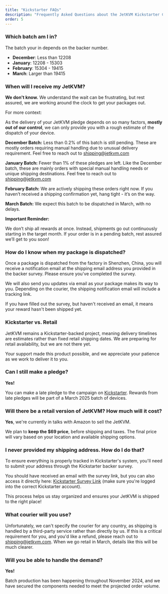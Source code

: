 ```yaml
---
title: "Kickstarter FAQs"
description: "Frequently Asked Questions about the JetKVM Kickstarter Campaign"
order: 5
---
```


### Which batch am I in?

The batch your in depends on the backer number.

- **December**: Less than 12208
- **January**: 12208 - 15303
- **February**: 15304 - 19415
- **March**: Larger than 19415

### When will I receive my JetKVM?

**We don't know.** We understand the wait can be frustrating, but rest assured, we are working around the clock to get your packages out.

For more context:

As the delivery of your JetKVM pledge depends on so many factors, **mostly out of our control**, we can only provide you with a rough estimate of the dispatch of your device.

**December Batch:** Less than 0.2% of this batch is still pending. These are mostly orders requiring manual handling due to unusual delivery requirement. Feel free to reach out to [shipping@jetkvm.com](mailto:shipping@jetkvm.com)

**January Batch:** Fewer than 1% of these pledges are left. Like the December batch, these are mainly orders with special manual handling needs or unique shipping destinations. Feel free to reach out to [shipping@jetkvm.com](mailto:shipping@jetkvm.com)

**February Batch:** We are actively shipping these orders right now. If you haven’t received a shipping confirmation yet, hang tight - it’s on the way.

**March Batch:** We expect this batch to be dispatched in March, with no delays.

**Important Reminder:**

We don’t ship all rewards at once. Instead, shipments go out continuously starting in the target month. If your order is in a pending batch, rest assured we’ll get to you soon!

### How do I know when my package is dispatched?

Once a package is dispatched from the factory in Shenzhen, China, you will receive a notification email at the shipping email address you provided in the backer survey. Please ensure you've completed the survey.

We will also send you updates via email as your package makes its way to you. Depending on the courier, the shipping notification email will include a tracking link.

If you have filled out the survey, but haven't received an email, it means your reward hasn't been shipped yet.

### Kickstarter vs. Retail

JetKVM remains a Kickstarter-backed project, meaning delivery timelines are estimates rather than fixed retail shipping dates. We are preparing for retail availability, but we are not there yet.

Your support made this product possible, and we appreciate your patience as we work to deliver it to you.

### Can I still make a pledge?

**Yes!**

You can make a late pledge to the campaign on [Kickstarter](https://www.kickstarter.com/projects/jetkvm/jetkvm?ref=5sxcqi).
Rewards from late pledges will be part of a March 2025 batch of devices.

### Will there be a retail version of JetKVM? How much will it cost?

**Yes**, we're currently in talks with Amazon to sell the JetKVM.

We plan to **keep the $69 price**, before shipping and taxes.
The final price will vary based on your location and available shipping options.

### I never provided my shipping address. How do I do that?

To ensure everything is properly tracked in Kickstarter's system, you'll need to submit your address through the Kickstarter backer survey.

You should have received an email with the survey link, but you can also access it directly here: [Kickstarter Survey Link](https://www.kickstarter.com/projects/jetkvm/jetkvm/backing/survey_responses) (make sure you're logged into the correct Kickstarter account).

This process helps us stay organized and ensures your JetKVM is shipped to the right place!

### What courier will you use?

Unfortunately, we can't specify the courier for any country, as shipping is handled by a third-party service rather than directly by us. If this is a critical requirement for you, and you'd like a refund, please reach out to [shipping@jetkvm.com](mailto:shipping@jetkvm.com). When we go retail in March, details like this will be much clearer.

### Will you be able to handle the demand?

**Yes!**

Batch production has been happening throughout November 2024, and we have secured the components needed to meet the
projected order volume.
